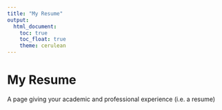 ```yaml
---
title: "My Resume"
output:
  html_document:
    toc: true
    toc_float: true
    theme: cerulean
---
```


# My Resume

A page giving your academic and professional experience (i.e. a resume)